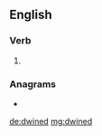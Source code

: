 ==English==

===Verb===
{{head|en|verb form}}

# {{en-past of|dwine}}

===Anagrams===
* {{l|en|winded}}

[[de:dwined]]
[[mg:dwined]]